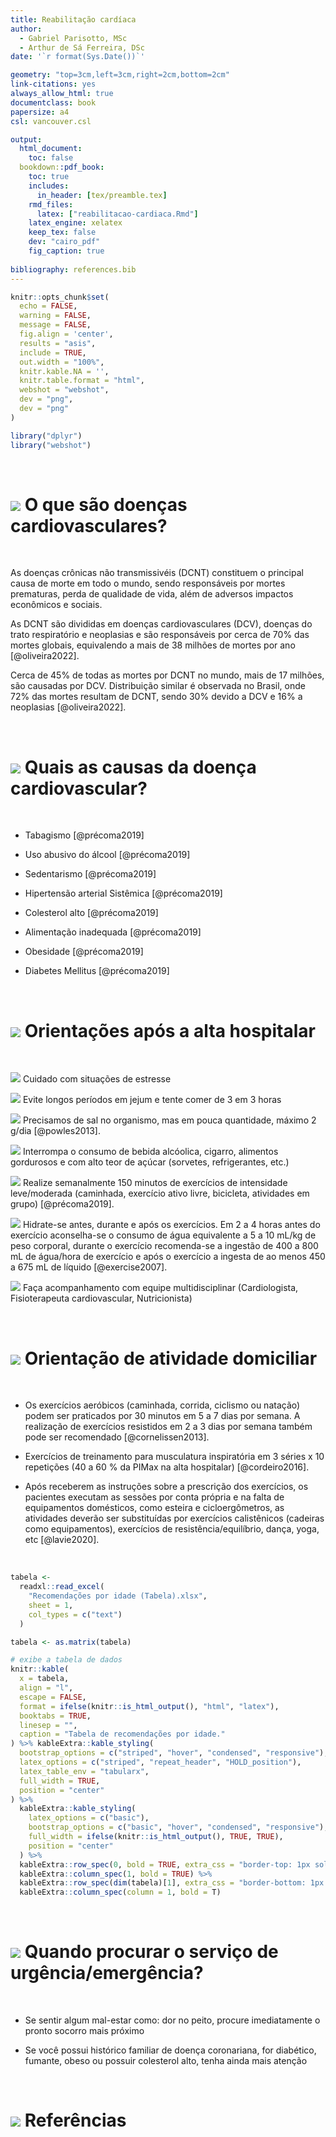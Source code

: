 ```yaml
---
title: Reabilitação cardíaca
author:
  - Gabriel Parisotto, MSc
  - Arthur de Sá Ferreira, DSc
date: '`r format(Sys.Date())`'

geometry: "top=3cm,left=3cm,right=2cm,bottom=2cm"
link-citations: yes
always_allow_html: true
documentclass: book
papersize: a4
csl: vancouver.csl

output:
  html_document:
    toc: false
  bookdown::pdf_book:
    toc: true
    includes:
      in_header: [tex/preamble.tex]
    rmd_files:
      latex: ["reabilitacao-cardiaca.Rmd"]
    latex_engine: xelatex
    keep_tex: false
    dev: "cairo_pdf"
    fig_caption: true
    
bibliography: references.bib
---
```


<!--install and/or load all R packages-->
```r
knitr::opts_chunk$set(
  echo = FALSE,
  warning = FALSE,
  message = FALSE,
  fig.align = 'center',
  results = "asis",
  include = TRUE,
  out.width = "100%",
  knitr.kable.NA = '',
  knitr.table.format = "html",
  webshot = "webshot",
  dev = "png",
  dev = "png"
)
```

```r
library("dplyr")
library("webshot")
```

```{=latex}
\clearpage
\markboth{}{}
```

```{=latex}
\vspace*{\fill}
```

```{=latex}
% normal chapter numbering and arabic page numbering
\mainmatter
```

<br>

# ![](imagens/Coracao1.png) **O que são doenças cardiovasculares?**

<br>

As doenças crônicas não transmissivéis (DCNT) constituem o principal causa de morte em todo o mundo, sendo responsáveis por mortes prematuras, perda de qualidade de vida, além de adversos impactos econômicos e sociais.

As DCNT são divididas em doenças cardiovasculares (DCV), doenças do trato respiratório e neoplasias e são responsáveis por cerca de 70% das mortes globais, equivalendo a mais de 38 milhões de mortes por ano [@oliveira2022].

Cerca de 45% de todas as mortes por DCNT no mundo, mais de 17 milhões, são causadas por DCV. Distribuição similar é observada no Brasil, onde 72% das mortes resultam de DCNT, sendo 30% devido a DCV e 16% a neoplasias [@oliveira2022].

<br>

# ![](imagens/Causa2.png) **Quais as causas da doença cardiovascular?**

<br>

-   Tabagismo [@précoma2019]

-   Uso abusivo do álcool [@précoma2019]

-   Sedentarismo [@précoma2019]

-   Hipertensão arterial Sistêmica [@précoma2019]

-   Colesterol alto [@précoma2019]

-   Alimentação inadequada [@précoma2019]

-   Obesidade [@précoma2019]

-   Diabetes Mellitus [@précoma2019]

<br>

# ![](imagens/alta hospitalar.png) **Orientações após a alta hospitalar**

<br>

![](imagens/Cuidado.png) Cuidado com situações de estresse

![](imagens/Jejum.png) Evite longos períodos em jejum e tente comer de 3 em 3 horas

![](imagens/Sal.png) Precisamos de sal no organismo, mas em pouca quantidade, máximo 2 g/dia [@powles2013].

![](imagens/Bebida alcoolica.png) Interrompa o consumo de bebida alcóolica, cigarro, alimentos gordurosos e com alto teor de açúcar (sorvetes, refrigerantes, etc.)

![](imagens/Atividade fisica.png) Realize semanalmente 150 minutos de exercícios de intensidade leve/moderada (caminhada, exercício ativo livre, bicicleta, atividades em grupo) [@précoma2019].

![](imagens/Hidrate.png) Hidrate-se antes, durante e após os exercícios. Em 2 a 4 horas antes do exercício aconselha-se o consumo de água equivalente a 5 a 10 mL/kg de peso corporal, durante o exercício recomenda-se a ingestão de 400 a 800 mL de água/hora de exercício e após o exercício a ingesta de ao menos 450 a 675 mL de líquido [@exercise2007].

![](imagens/Urgencia.png) Faça acompanhamento com equipe multidisciplinar (Cardiologista, Fisioterapeuta cardiovascular, Nutricionista)

<br>

# ![](imagens/Roupas.png) **Orientação de atividade domiciliar**

<br>

-   Os exercícios aeróbicos (caminhada, corrida, ciclismo ou natação) podem ser praticados por 30 minutos em 5 a 7 dias por semana. A realização de exercícios resistidos em 2 a 3 dias por semana também pode ser recomendado [@cornelissen2013].

-   Exercícios de treinamento para musculatura inspiratória em 3 séries x 10 repetições (40 a 60 % da PIMax na alta hospitalar) [@cordeiro2016].

-   Após receberem as instruções sobre a prescrição dos exercícios, os pacientes executam as sessões por conta própria e na falta de equipamentos domésticos, como esteira e cicloergômetros, as atividades deverão ser substituídas por exercícios calistênicos (cadeiras como equipamentos), exercícios de resistência/equilíbrio, dança, yoga, etc [@lavie2020].

<br>

```r
tabela <-
  readxl::read_excel(
    "Recomendações por idade (Tabela).xlsx",
    sheet = 1,
    col_types = c("text")
  )

tabela <- as.matrix(tabela)

# exibe a tabela de dados
knitr::kable(
  x = tabela,
  align = "l",
  escape = FALSE,
  format = ifelse(knitr::is_html_output(), "html", "latex"),
  booktabs = TRUE,
  linesep = "",
  caption = "Tabela de recomendações por idade."
) %>% kableExtra::kable_styling(
  bootstrap_options = c("striped", "hover", "condensed", "responsive"),
  latex_options = c("striped", "repeat_header", "HOLD_position"),
  latex_table_env = "tabularx",
  full_width = TRUE,
  position = "center"
) %>%
  kableExtra::kable_styling(
    latex_options = c("basic"),
    bootstrap_options = c("basic", "hover", "condensed", "responsive"),
    full_width = ifelse(knitr::is_html_output(), TRUE, TRUE),
    position = "center"
  ) %>%
  kableExtra::row_spec(0, bold = TRUE, extra_css = "border-top: 1px solid; border-bottom: 1px solid") %>%
  kableExtra::column_spec(1, bold = TRUE) %>%
  kableExtra::row_spec(dim(tabela)[1], extra_css = "border-bottom: 1px solid") %>%
  kableExtra::column_spec(column = 1, bold = T)
```

<br>

# ![](imagens/Equipe4.png) **Quando procurar o serviço de urgência/emergência?**

<br>

-   Se sentir algum mal-estar como: dor no peito, procure imediatamente o pronto socorro mais próximo

-   Se você possui histórico familiar de doença coronariana, for diabético, fumante, obeso ou possuir colesterol alto, tenha ainda mais atenção

<br>

# ![](imagens/Livro.png) **Referências**

<br>
